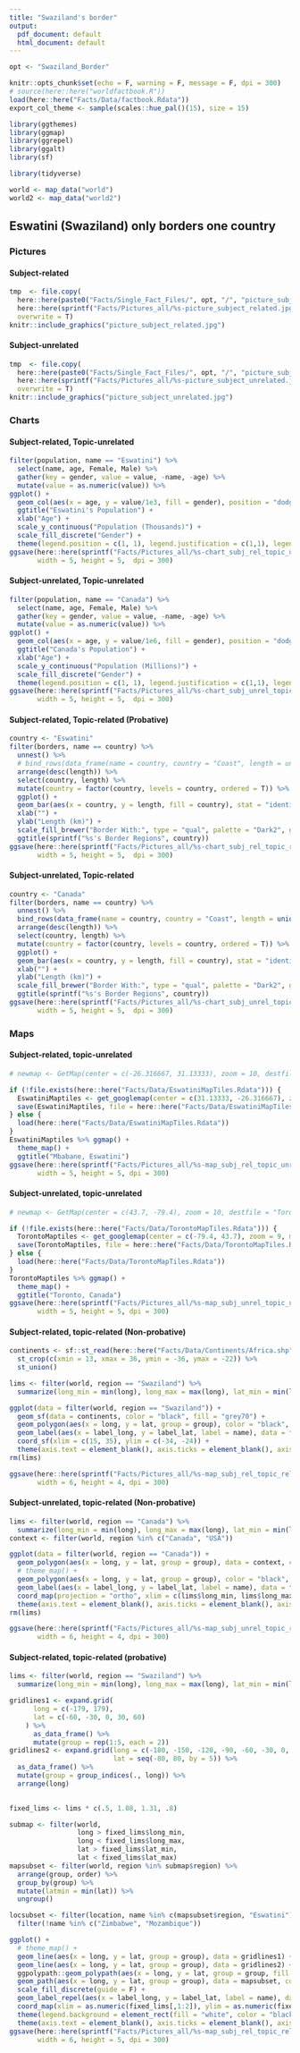 ```yaml
---
title: "Swaziland's border"
output: 
  pdf_document: default
  html_document: default
---
```


```r
opt <- "Swaziland_Border"

knitr::opts_chunk$set(echo = F, warning = F, message = F, dpi = 300)
# source(here::here("worldfactbook.R"))
load(here::here("Facts/Data/factbook.Rdata"))
export_col_theme <- sample(scales::hue_pal()(15), size = 15)

library(ggthemes)
library(ggmap)
library(ggrepel)
library(ggalt)
library(sf)

library(tidyverse)

world <- map_data("world")
world2 <- map_data("world2")
```

## Eswatini (Swaziland) only borders one country


### Pictures

#### Subject-related

```r
tmp  <- file.copy(
  here::here(paste0("Facts/Single_Fact_Files/", opt, "/", "picture_subject_related.jpg")),
  here::here(sprintf("Facts/Pictures_all/%s-picture_subject_related.jpg", opt)), 
  overwrite = T)
knitr::include_graphics("picture_subject_related.jpg")
```
<!-- Source: https://upload.wikimedia.org/wikipedia/commons/e/e3/Mswati_III_King_of_Swaziland.JPG-->

#### Subject-unrelated

```r
tmp  <- file.copy(
  here::here(paste0("Facts/Single_Fact_Files/", opt, "/", "picture_subject_unrelated.jpg")),
  here::here(sprintf("Facts/Pictures_all/%s-picture_subject_unrelated.jpg", opt)), 
  overwrite = T)
knitr::include_graphics("picture_subject_unrelated.jpg")
```
<!-- Source: https://upload.wikimedia.org/wikipedia/commons/2/2d/Pavel_Kubina_Maple_Leafs.jpg -->

### Charts

#### Subject-related, Topic-unrelated

```r
filter(population, name == "Eswatini") %>%
  select(name, age, Female, Male) %>%
  gather(key = gender, value = value, -name, -age) %>%
  mutate(value = as.numeric(value)) %>%
ggplot() + 
  geom_col(aes(x = age, y = value/1e3, fill = gender), position = "dodge") + 
  ggtitle("Eswatini's Population") + 
  xlab("Age") + 
  scale_y_continuous("Population (Thousands)") + 
  scale_fill_discrete("Gender") + 
  theme(legend.position = c(1, 1), legend.justification = c(1,1), legend.background = element_rect(fill = "transparent"))
ggsave(here::here(sprintf("Facts/Pictures_all/%s-chart_subj_rel_topic_unrel_nonprobative.png", opt)), 
       width = 5, height = 5,  dpi = 300)
```

#### Subject-unrelated, Topic-unrelated

```r
filter(population, name == "Canada") %>%
  select(name, age, Female, Male) %>%
  gather(key = gender, value = value, -name, -age) %>%
  mutate(value = as.numeric(value)) %>%
ggplot() + 
  geom_col(aes(x = age, y = value/1e6, fill = gender), position = "dodge") + 
  ggtitle("Canada's Population") + 
  xlab("Age") + 
  scale_y_continuous("Population (Millions)") + 
  scale_fill_discrete("Gender") + 
  theme(legend.position = c(1, 1), legend.justification = c(1,1), legend.background = element_rect(fill = "transparent"))
ggsave(here::here(sprintf("Facts/Pictures_all/%s-chart_subj_unrel_topic_unrel_nonprobative.png", opt)), 
       width = 5, height = 5,  dpi = 300)
```

#### Subject-related, Topic-related (Probative)

```r
country <- "Eswatini"
filter(borders, name == country) %>%
  unnest() %>%
  # bind_rows(data_frame(name = country, country = "Coast", length = unique(.$coast))) %>%
  arrange(desc(length)) %>%
  select(country, length) %>%
  mutate(country = factor(country, levels = country, ordered = T)) %>%
  ggplot() + 
  geom_bar(aes(x = country, y = length, fill = country), stat = "identity") + 
  xlab("") + 
  ylab("Length (km)") + 
  scale_fill_brewer("Border With:", type = "qual", palette = "Dark2", guide = F) + 
  ggtitle(sprintf("%s's Border Regions", country))
ggsave(here::here(sprintf("Facts/Pictures_all/%s-chart_subj_rel_topic_rel_probative.png", opt)), 
       width = 5, height = 5,  dpi = 300)
```

#### Subject-unrelated, Topic-related 

```r
country <- "Canada"
filter(borders, name == country) %>%
  unnest() %>%
  bind_rows(data_frame(name = country, country = "Coast", length = unique(.$coast))) %>%
  arrange(desc(length)) %>%
  select(country, length) %>%
  mutate(country = factor(country, levels = country, ordered = T)) %>%
  ggplot() + 
  geom_bar(aes(x = country, y = length, fill = country), stat = "identity") + 
  xlab("") + 
  ylab("Length (km)") + 
  scale_fill_brewer("Border With:", type = "qual", palette = "Dark2", guide = F) + 
  ggtitle(sprintf("%s's Border Regions", country))
ggsave(here::here(sprintf("Facts/Pictures_all/%s-chart_subj_unrel_topic_rel_nonprobative.png", opt)), 
       width = 5, height = 5,  dpi = 300)
```

### Maps

#### Subject-related, topic-unrelated

```r
# newmap <- GetMap(center = c(-26.316667, 31.13333), zoom = 10, destfile = "EswatiniMap.png")

if (!file.exists(here::here("Facts/Data/EswatiniMapTiles.Rdata"))) {
  EswatiniMaptiles <- get_googlemap(center = c(31.13333, -26.316667), zoom = 10, maptype = "roadmap") 
  save(EswatiniMaptiles, file = here::here("Facts/Data/EswatiniMapTiles.Rdata"))
} else {
  load(here::here("Facts/Data/EswatiniMapTiles.Rdata"))
}
EswatiniMaptiles %>% ggmap() + 
  theme_map() + 
  ggtitle("Mbabane, Eswatini")
ggsave(here::here(sprintf("Facts/Pictures_all/%s-map_subj_rel_topic_unrel_nonprobative.png", opt)), 
       width = 5, height = 5, dpi = 300)
```

<!-- <img src="EswatiniMap.png" width="60%"/> -->

#### Subject-unrelated, topic-unrelated

```r
# newmap <- GetMap(center = c(43.7, -79.4), zoom = 10, destfile = "TorontoMap.png")

if (!file.exists(here::here("Facts/Data/TorontoMapTiles.Rdata"))) {
  TorontoMaptiles <- get_googlemap(center = c(-79.4, 43.7), zoom = 9, maptype = "roadmap") 
  save(TorontoMaptiles, file = here::here("Facts/Data/TorontoMapTiles.Rdata"))
} else {
  load(here::here("Facts/Data/TorontoMapTiles.Rdata"))
}
TorontoMaptiles %>% ggmap() + 
  theme_map() + 
  ggtitle("Toronto, Canada")
ggsave(here::here(sprintf("Facts/Pictures_all/%s-map_subj_unrel_topic_unrel_nonprobative.png", opt)), 
       width = 5, height = 5, dpi = 300)
```

<!-- <img src="TorontoMap.png" width="60%"/> -->

#### Subject-related, topic-related (Non-probative)

```r
continents <- sf::st_read(here::here("Facts/Data/Continents/Africa.shp"), type = 3) %>%
  st_crop(c(xmin = 13, xmax = 36, ymin = -36, ymax = -22)) %>%
  st_union()

lims <- filter(world, region == "Swaziland") %>%
  summarize(long_min = min(long), long_max = max(long), lat_min = min(lat), lat_max = max(lat))

ggplot(data = filter(world, region == "Swaziland")) + 
  geom_sf(data = continents, color = "black", fill = "grey70") + 
  geom_polygon(aes(x = long, y = lat, group = group), color = "black", fill = "white") + 
  geom_label(aes(x = label_long, y = label_lat, label = name), data = filter(location, name == "Eswatini")) + 
  coord_sf(xlim = c(15, 35), ylim = c(-34, -24)) +
  theme(axis.text = element_blank(), axis.ticks = element_blank(), axis.title = element_blank())
rm(lims)

ggsave(here::here(sprintf("Facts/Pictures_all/%s-map_subj_rel_topic_rel_nonprobative.png", opt)), 
       width = 6, height = 4, dpi = 300)

```


#### Subject-unrelated, topic-related (Non-probative)

```r
lims <- filter(world, region == "Canada") %>%
  summarize(long_min = min(long), long_max = max(long), lat_min = min(lat), lat_max = max(lat))
context <- filter(world, region %in% c("Canada", "USA"))

ggplot(data = filter(world, region == "Canada")) + 
  geom_polygon(aes(x = long, y = lat, group = group), data = context, color = "black", fill = "grey70") + 
  # theme_map() + 
  geom_polygon(aes(x = long, y = lat, group = group), color = "black", fill = "white") + 
  geom_label(aes(x = label_long, y = label_lat, label = name), data = filter(location, name == "Canada")) + 
  coord_map(projection = "ortho", xlim = c(lims$long_min, lims$long_max), ylim = c(lims$lat_min, lims$lat_ma)) + 
  theme(axis.text = element_blank(), axis.ticks = element_blank(), axis.title = element_blank())
rm(lims)

ggsave(here::here(sprintf("Facts/Pictures_all/%s-map_subj_unrel_topic_rel_nonprobative.png", opt)), 
       width = 6, height = 4, dpi = 300)

```

#### Subject-related, topic-related (probative)

```r
lims <- filter(world, region == "Swaziland") %>%
  summarize(long_min = min(long), long_max = max(long), lat_min = min(lat), lat_max = max(lat))

gridlines1 <- expand.grid(
      long = c(-179, 179),
      lat = c(-60, -30, 0, 30, 60)
    ) %>%
      as_data_frame() %>%
      mutate(group = rep(1:5, each = 2))
gridlines2 <- expand.grid(long = c(-180, -150, -120, -90, -60, -30, 0, 30, 60, 90, 120, 150, 180),
                          lat = seq(-80, 80, by = 5)) %>%
  as_data_frame() %>%
  mutate(group = group_indices(., long)) %>%
  arrange(long)
      

fixed_lims <- lims * c(.5, 1.08, 1.31, .8)

submap <- filter(world,
                 long > fixed_lims$long_min,
                 long < fixed_lims$long_max,
                 lat > fixed_lims$lat_min,
                 lat < fixed_lims$lat_max)
mapsubset <- filter(world, region %in% submap$region) %>%
  arrange(group, order) %>%
  group_by(group) %>%
  mutate(latmin = min(lat)) %>%
  ungroup() 

locsubset <- filter(location, name %in% c(mapsubset$region, "Eswatini")) %>%
  filter(!name %in% c("Zimbabwe", "Mozambique"))

ggplot() + 
  # theme_map() + 
  geom_line(aes(x = long, y = lat, group = group), data = gridlines1) + 
  geom_line(aes(x = long, y = lat, group = group), data = gridlines2) + 
  ggpolypath::geom_polypath(aes(x = long, y = lat, group = group, fill = region), data = mapsubset, color = "black") + 
  geom_path(aes(x = long, y = lat, group = group), data = mapsubset, color = "black", size = .125) + 
  scale_fill_discrete(guide = F) + 
  geom_label_repel(aes(x = label_long, y = label_lat, label = name), data = locsubset) +
  coord_map(xlim = as.numeric(fixed_lims[,1:2]), ylim = as.numeric(fixed_lims[,3:4]))  +
  theme(legend.background = element_rect(fill = "white", color = "black")) + 
  theme(axis.text = element_blank(), axis.ticks = element_blank(), axis.title = element_blank())
ggsave(here::here(sprintf("Facts/Pictures_all/%s-map_subj_rel_topic_rel_probative.png", opt)), 
       width = 6, height = 5, dpi = 300)
```